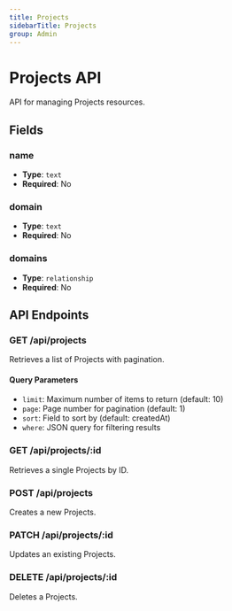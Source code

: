 ```yaml
---
title: Projects
sidebarTitle: Projects
group: Admin
---
```


# Projects API

API for managing Projects resources.

## Fields

### name

- **Type**: `text`
- **Required**: No

### domain

- **Type**: `text`
- **Required**: No

### domains

- **Type**: `relationship`
- **Required**: No

## API Endpoints

### GET /api/projects

Retrieves a list of Projects with pagination.

#### Query Parameters

- `limit`: Maximum number of items to return (default: 10)
- `page`: Page number for pagination (default: 1)
- `sort`: Field to sort by (default: createdAt)
- `where`: JSON query for filtering results

### GET /api/projects/:id

Retrieves a single Projects by ID.

### POST /api/projects

Creates a new Projects.

### PATCH /api/projects/:id

Updates an existing Projects.

### DELETE /api/projects/:id

Deletes a Projects.
